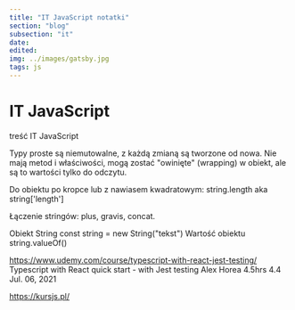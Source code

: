 ```yaml
---
title: "IT JavaScript notatki"
section: "blog"
subsection: "it"
date:
edited:
img: ../images/gatsby.jpg
tags: js
---
```


# IT JavaScript

treść IT JavaScript

Typy proste są niemutowalne, z każdą zmianą są tworzone od nowa.
Nie mają metod i właściwości, mogą zostać "owinięte" (wrapping) w obiekt, ale są to wartości tylko do odczytu.

Do obiektu po kropce lub z nawiasem kwadratowym: string.length aka string['length']

Łączenie stringów: plus, gravis, concat.

Obiekt String
const string = new String("tekst")
Wartość obiektu string.valueOf()

https://www.udemy.com/course/typescript-with-react-jest-testing/
Typescript with React quick start - with Jest testing
Alex Horea
4.5hrs 4.4
Jul. 06, 2021

https://kursjs.pl/